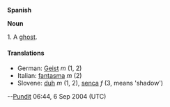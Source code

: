 '''Spanish'''

'''Noun'''


1. A [[ghost]].


====Translations====
*German: [[Geist]] ''m'' (1, 2)
*Italian: [[fantasma]] ''m'' (2)
*Slovene: [[duh]] ''m'' (1, 2), [[senca]] ''f'' (3, means 'shadow')


--[[User:Pundit|Pundit]] 06:44, 6 Sep 2004 (UTC)